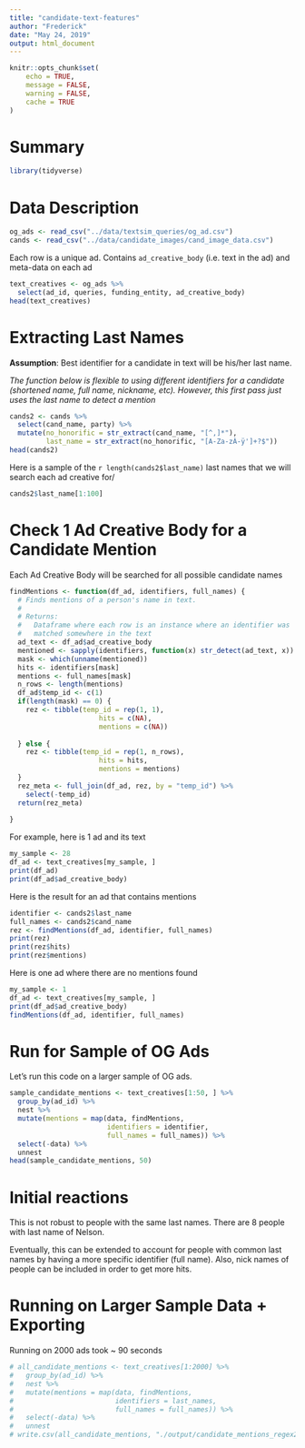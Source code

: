 ```yaml
---
title: "candidate-text-features"
author: "Frederick"
date: "May 24, 2019"
output: html_document
---
```


```r
knitr::opts_chunk$set(
	echo = TRUE,
	message = FALSE,
	warning = FALSE,
	cache = TRUE
)
```

# Summary

```r
library(tidyverse)
```

# Data Description
```r
og_ads <- read_csv("../data/textsim_queries/og_ad.csv")
cands <- read_csv("../data/candidate_images/cand_image_data.csv")

```

Each row is a unique ad. Contains `ad_creative_body` (i.e. text in the ad) and meta-data on each ad
```r
text_creatives <- og_ads %>% 
  select(ad_id, queries, funding_entity, ad_creative_body)
head(text_creatives)
```

# Extracting Last Names
**Assumption**: Best identifier for a candidate in text will be his/her last name.

*The function below is flexible to using different identifiers for a candidate (shortened name, full name, nickname, etc). However, this first pass just uses the last name to detect a mention*

```r
cands2 <- cands %>% 
  select(cand_name, party) %>% 
  mutate(no_honorific = str_extract(cand_name, "[^,]*"),
         last_name = str_extract(no_honorific, "[A-Za-zÀ-ÿ']+?$"))
head(cands2)
```

Here is a sample of the `r length(cands2$last_name)` last names that we will search each ad creative for/
```r
cands2$last_name[1:100]
```


# Check 1 Ad Creative Body for a Candidate Mention
Each Ad Creative Body will be searched for all possible candidate names
```r
findMentions <- function(df_ad, identifiers, full_names) {
  # Finds mentions of a person's name in text.
  #
  # Returns:
  #   Dataframe where each row is an instance where an identifier was
  #   matched somewhere in the text
  ad_text <- df_ad$ad_creative_body
  mentioned <- sapply(identifiers, function(x) str_detect(ad_text, x))
  mask <- which(unname(mentioned))
  hits <- identifiers[mask]
  mentions <- full_names[mask]
  n_rows <- length(mentions)
  df_ad$temp_id <- c(1)
  if(length(mask) == 0) {
    rez <- tibble(temp_id = rep(1, 1), 
                      hits = c(NA),
                      mentions = c(NA))
    
  } else {
    rez <- tibble(temp_id = rep(1, n_rows),
                      hits = hits,
                      mentions = mentions)
  }
  rez_meta <- full_join(df_ad, rez, by = "temp_id") %>% 
    select(-temp_id)
  return(rez_meta)
  
}


```

For example, here is 1 ad and its text
```r
my_sample <- 28
df_ad <- text_creatives[my_sample, ]
print(df_ad)
print(df_ad$ad_creative_body)
```

Here is the result for an ad that contains mentions
```r
identifier <- cands2$last_name
full_names <- cands2$cand_name
rez <- findMentions(df_ad, identifier, full_names)
print(rez)
print(rez$hits)
print(rez$mentions)
```

Here is one ad where there are no mentions found
```r
my_sample <- 1
df_ad <- text_creatives[my_sample, ]
print(df_ad$ad_creative_body)
findMentions(df_ad, identifier, full_names)
```



# Run for Sample of OG Ads
Let's run this code on a larger sample of OG ads.
```r
sample_candidate_mentions <- text_creatives[1:50, ] %>% 
  group_by(ad_id) %>% 
  nest %>% 
  mutate(mentions = map(data, findMentions,
                        identifiers = identifier, 
                        full_names = full_names)) %>% 
  select(-data) %>% 
  unnest
head(sample_candidate_mentions, 50)
```

# Initial reactions
This is not robust to people with the same last names. There are 8 people with last name of Nelson.

Eventually, this can be extended to account for people with common last names by having a more specific identifier (full name). Also, nick names of people can be included in order to get more hits.

# Running on Larger Sample Data + Exporting
Running on 2000 ads took ~ 90 seconds
```r
# all_candidate_mentions <- text_creatives[1:2000] %>% 
#   group_by(ad_id) %>% 
#   nest %>% 
#   mutate(mentions = map(data, findMentions,
#                         identifiers = last_names, 
#                         full_names = full_names)) %>% 
#   select(-data) %>% 
#   unnest
# write.csv(all_candidate_mentions, "./output/candidate_mentions_regex2000.csv")
```
